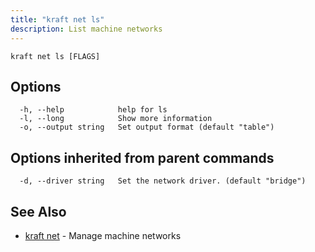 ```yaml
---
title: "kraft net ls"
description: List machine networks
---
```


```
kraft net ls [FLAGS]
```

## Options

```
  -h, --help            help for ls
  -l, --long            Show more information
  -o, --output string   Set output format (default "table")
```

## Options inherited from parent commands

```
  -d, --driver string   Set the network driver. (default "bridge")
```

## See Also

* [kraft net](kraft_net.md)	 - Manage machine networks

